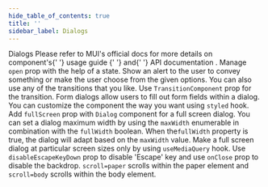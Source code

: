 ```yaml
---
hide_table_of_contents: true
title: ''
sidebar_label: Dialogs
---
```




<Grid container spacing={6}>
  <Grid item xs={12}>
    <Typography variant='h5'>Dialogs</Typography>
    <Typography variant='body2'>
      Please refer to MUI&#39;s official docs for more details on component&#39;s{' '}
      <Link href='https://mui.com/material-ui/react-dialog/' target='_blank' rel='noopener noreferrer' className='no-underline'>
        usage guide
      </Link>{' '}
      and{' '}
      <Link href='https://mui.com/material-ui/react-dialog/#api' target='_blank' rel='noopener noreferrer' className='no-underline'>
        API documentation
      </Link>
      .
    </Typography>
  </Grid>
  <Grid item xs={12} md={6}>
    <CardSnippet
      title='Basic'
      code={SourceCodeDialogsBasic}
    >
      <Typography className='mbe-4'>
        Manage <code>open</code> prop with the help of a state.
      </Typography>
      <DialogsBasic />
    </CardSnippet>
  </Grid>
  <Grid item xs={12} md={6}>
    <CardSnippet
      title='Alerts'
      code={SourceCodeDialogsAlert}
    >
      <Typography className='mbe-4'>
        Show an alert to the user to convey something or make the user choose from the given options.
      </Typography>
      <DialogsAlert />
    </CardSnippet>
  </Grid>
  <Grid item xs={12} md={6}>
    <CardSnippet
      title='Transitions'
      code={SourceCodeDialogsTransition}
    >
      <Typography className='mbe-4'>
        You can also use any of the transitions that you like. Use <code>TransitionComponent</code> prop for the transition.
      </Typography>
      <DialogsTransition />
    </CardSnippet>
  </Grid>
  <Grid item xs={12} md={6}>
    <CardSnippet
      title='Form Dialog'
      code={SourceCodeDialogsForm}
    >
      <Typography className='mbe-4'>
        Form dialogs allow users to fill out form fields within a dialog.
      </Typography>
      <DialogsForm />
    </CardSnippet>
  </Grid>
  <Grid item xs={12} md={6}>
    <CardSnippet
      title='Customized Dialog'
      code={SourceCodeDialogsCustomized}
    >
      <Typography className='mbe-4'>
        You can customize the component the way you want using <code>styled</code> hook.
      </Typography>
      <DialogsCustomized />
    </CardSnippet>
  </Grid>
  <Grid item xs={12} md={6}>
    <CardSnippet
      title='Full Screen Dialog'
      code={SourceCodeDialogsFullScreen}
    >
      <Typography className='mbe-4'>
        Add <code>fullScreen</code> prop with <code>Dialog</code> component for a full screen dialog.
      </Typography>
      <DialogsFullScreen />
    </CardSnippet>
  </Grid>
  <Grid item xs={12} md={6}>
    <CardSnippet
      title='Optional Sizes'
      code={SourceCodeDialogsSizes}
    >
      <Typography className='mbe-4'>
        You can set a dialog maximum width by using the <code>maxWidth</code> enumerable in combination with the <code>fullWidth</code> boolean. When the<code>fullWidth</code> property is true, the dialog will adapt based on the <code>maxWidth</code> value.
      </Typography>
      <DialogsSizes />
    </CardSnippet>
  </Grid>
  <Grid item xs={12} md={6}>
    <CardSnippet
      title='Responsive full-screen'
      code={SourceCodeDialogsRespoFullScreen}
    >
      <Typography className='mbe-4'>
        Make a full screen dialog at particular screen sizes only by using <code>useMediaQuery</code> hook.
      </Typography>
      <DialogsRespoFullScreen />
    </CardSnippet>
  </Grid>
  <Grid item xs={12} md={6}>
    <CardSnippet
      title='Confirmation Dialog'
      code={SourceCodeDialogsConfirmation}
    >
      <Typography className='mbe-4'>
        Use <code>disableEscapeKeyDown</code> prop to disable 'Escape' key and use <code>onClose</code> prop to disable the backdrop.
      </Typography>
      <DialogsConfirmation />
    </CardSnippet>
  </Grid>
  <Grid item xs={12} md={6}>
    <CardSnippet
      title='Scrolling Long Content'
      code={SourceCodeDialogsScroll}
    >
      <Typography className='mbe-4'>
        <code>scroll=paper</code> scrolls within the paper element and <code>scroll=body</code> scrolls within the body element.
      </Typography>
      <DialogsScroll />
    </CardSnippet>
  </Grid>
</Grid>